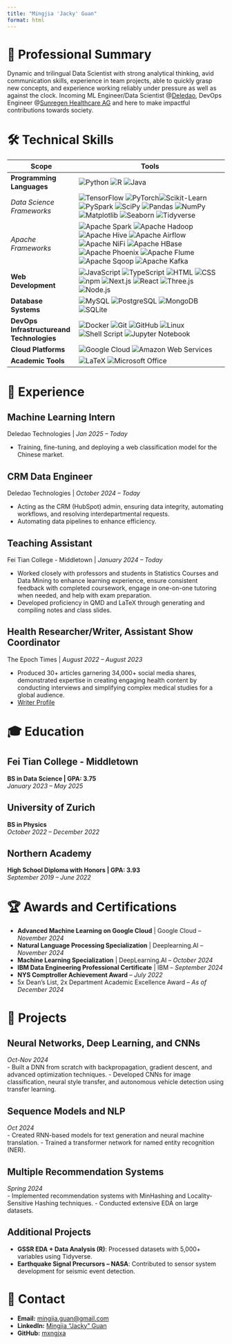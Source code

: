 ```yaml
---
title: "Mingjia 'Jacky' Guan"
format: html
---
```


# 🌟 Professional Summary

Dynamic and trilingual Data Scientist with strong analytical thinking, avid communication skills, experience in team projects, able to quickly grasp new concepts, and experience working reliably under pressure as well as against the clock. Incoming ML Engineer/Data Scientist @[Deledao](https://www.deledao.com/), DevOps Engineer @[Sunregen Healthcare AG](sunregen.com) and here to make impactful contributions towards society.

# 🛠️ Technical Skills

| **Scope**                                | **Tools**              |
|----------------------|-----------------------------------------------|
| **Programming Languages**                  | ![Python](https://img.shields.io/badge/python-3670A0?style=for-the-badge&logo=python&logoColor=white) ![R](https://img.shields.io/badge/R-276DC3?style=for-the-badge&logo=r&logoColor=E0E0E0) ![Java](https://img.shields.io/badge/Java-ED8B00?style=for-the-badge&logo=openjdk&logoColor=FFFFE0) |
| *Data Science Frameworks*                |![TensorFlow](https://img.shields.io/badge/TensorFlow-FF3F06?style=for-the-badge&logo=tensorflow&logoColor=F0F0F0) ![PyTorch](https://img.shields.io/badge/PyTorch-EE4C2C?style=for-the-badge&logo=pytorch&logoColor=FFF5EE)![Scikit-Learn](https://img.shields.io/badge/scikit--learn-F7931E?style=for-the-badge&logo=scikit-learn&logoColor=black) ![PySpark](https://img.shields.io/badge/PySpark-FDEE21?style=for-the-badge&logo=apachespark&logoColor=black) ![SciPy](https://img.shields.io/badge/SciPy-654FF0?style=for-the-badge&logo=scipy&logoColor=FFFF99) ![Pandas](https://img.shields.io/badge/pandas-150458?style=for-the-badge&logo=pandas&logoColor=ADD8E6) ![NumPy](https://img.shields.io/badge/numpy-013243?style=for-the-badge&logo=numpy&logoColor=90EE90) ![Matplotlib](https://img.shields.io/badge/Matplotlib-11557c?style=for-the-badge&logo=matplotlib&logoColor=FFD700) ![Seaborn](https://img.shields.io/badge/Seaborn-3776AB?style=for-the-badge&logo=python&logoColor=ffdd54) ![Tidyverse](https://img.shields.io/badge/Tidyverse-1A162D?style=for-the-badge&logo=r&logoColor=E6E6FA)|
| *Apache Frameworks*                   | ![Apache Spark](https://img.shields.io/badge/Apache%20Spark-FDEE21?style=for-the-badge&logo=apachespark&logoColor=black) ![Apache Hadoop](https://img.shields.io/badge/Apache%20Hadoop-66CCFF?style=for-the-badge&logo=apachehadoop&logoColor=black) ![Apache Hive](https://img.shields.io/badge/Apache%20Hive-FDEE21?style=for-the-badge&logo=apachehive&logoColor=black) ![Apache Airflow](https://img.shields.io/badge/Apache%20Airflow-017CEE?style=for-the-badge&logo=apacheairflow&logoColor=FFD700) ![Apache NiFi](https://img.shields.io/badge/Apache%20NiFi-728E9B?style=for-the-badge&logo=apachenifi&logoColor=black) ![Apache HBase](https://img.shields.io/badge/Apache%20HBase-509ECE?style=for-the-badge&logo=apachehbase&logoColor=FFD700) ![Apache Phoenix](https://img.shields.io/badge/Apache%20Phoenix-F66F07?style=for-the-badge&logo=apachephoenix&logoColor=black) ![Apache Flume](https://img.shields.io/badge/Apache%20Flume-007DAB?style=for-the-badge&logo=apacheflume&logoColor=FFFF00) ![Apache Sqoop](https://img.shields.io/badge/Apache%20Sqoop-46A508?style=for-the-badge&logo=apachesqoop&logoColor=black) ![Apache Kafka](https://img.shields.io/badge/Apache%20Kafka-231F20?style=for-the-badge&logo=apachekafka&logoColor=white) |
| **Web Development**                        |![JavaScript](https://img.shields.io/badge/JavaScript-F7DF1E?style=for-the-badge&logo=javascript&logoColor=black) ![TypeScript](https://img.shields.io/badge/TypeScript-007ACC?style=for-the-badge&logo=typescript&logoColor=F0F0F0) ![HTML](https://img.shields.io/badge/HTML5-E34F26?style=for-the-badge&logo=html5&logoColor=FFFFE0) ![CSS](https://img.shields.io/badge/CSS3-1572B6?style=for-the-badge&logo=css3&logoColor=ADD8E6) ![npm](https://img.shields.io/badge/npm-CB3837?style=for-the-badge&logo=npm&logoColor=FFE4E1) ![Next.js](https://img.shields.io/badge/Next.js-000000?style=for-the-badge&logo=nextdotjs&logoColor=white) ![React](https://img.shields.io/badge/React-61DAFB?style=for-the-badge&logo=react&logoColor=black) ![Three.js](https://img.shields.io/badge/Three.js-000000?style=for-the-badge&logo=threedotjs&logoColor=white) ![Node.js](https://img.shields.io/badge/Node.js-339933?style=for-the-badge&logo=nodedotjs&logoColor=black)|
| **Database Systems**                       |![MySQL](https://img.shields.io/badge/MySQL-4479A1?style=for-the-badge&logo=mysql&logoColor=FFD700) ![PostgreSQL](https://img.shields.io/badge/PostgreSQL-316192?style=for-the-badge&logo=postgresql&logoColor=90EE90) ![MongoDB](https://img.shields.io/badge/MongoDB-4EA94B?style=for-the-badge&logo=mongodb&logoColor=black) ![SQLite](https://img.shields.io/badge/SQLite-07405E?style=for-the-badge&logo=sqlite&logoColor=FFA500)|
| **DevOps Infrastructure\n and Technologies** |![Docker](https://img.shields.io/badge/Docker-2CA5E0?style=for-the-badge&logo=docker&logoColor=black) ![Git](https://img.shields.io/badge/Git-F05032?style=for-the-badge&logo=git&logoColor=black) ![GitHub](https://img.shields.io/badge/GitHub-100000?style=for-the-badge&logo=github&logoColor=white) ![Linux](https://img.shields.io/badge/Linux-FCC624?style=for-the-badge&logo=linux&logoColor=black) ![Shell Script](https://img.shields.io/badge/Shell_Script-121011?style=for-the-badge&logo=gnu-bash&logoColor=white) ![Jupyter Notebook](https://img.shields.io/badge/Jupyter-F37626?style=for-the-badge&logo=jupyter&logoColor=black)|
| **Cloud Platforms**                        |![Google Cloud](https://img.shields.io/badge/Google_Cloud-4285F4?style=for-the-badge&logo=google-cloud&logoColor=FBBC05) ![Amazon Web Services](https://img.shields.io/badge/AWS-232F3E?style=for-the-badge&logo=amazonwebservices&logoColor=FF9900)|
| **Academic Tools**                         |![LaTeX](https://img.shields.io/badge/LaTeX-008080?style=for-the-badge&logo=latex&logoColor=black) ![Microsoft Office](https://img.shields.io/badge/Microsoft_Office-D83B01?style=for-the-badge&logo=microsoft-office&logoColor=black)|

# 💼 Experience

## Machine Learning Intern
Deledao Technologies | 
*Jan 2025 – Today*  

- Training, fine-tuning, and deploying a web classification model for the Chinese market.

## CRM Data Engineer
Deledao Technologies | 
*October 2024 – Today*  

- Acting as the CRM (HubSpot) admin, ensuring data integrity, automating workflows, and resolving interdepartmental requests.
- Automating data pipelines to enhance efficiency.

## Teaching Assistant
Fei Tian College - Middletown | 
*January 2024 – Today*  

- Worked closely with professors and students in Statistics Courses and Data Mining to enhance learning experience, ensure
consistent feedback with completed coursework, engage in one-on-one tutoring when needed, and help with exam
preparation.
- Developed proficiency in QMD and LaTeX through generating and compiling notes and class slides.

## Health Researcher/Writer, Assistant Show Coordinator
The Epoch Times | 
*August 2022 – August 2023*  

- Produced 30+ articles garnering 34,000+ social media shares, demonstrated expertise in creating engaging health content
by conducting interviews and simplifying complex medical studies for a global audience.
- [Writer Profile](https://www.theepochtimes.com/author/mingjia-jacky-guan)

# 🎓 Education

## Fei Tian College - Middletown  
**BS in Data Science | GPA: 3.75**  
*January 2023 – May 2025*

## University of Zurich  
**BS in Physics**  
*October 2022 – December 2022*

## Northern Academy  
**High School Diploma with Honors | GPA: 3.93**  
*September 2019 – June 2022*

# 🏆 Awards and Certifications

- **Advanced Machine Learning on Google Cloud** | Google Cloud – *November 2024*
- **Natural Language Processing Specialization** | Deeplearning.AI – *November 2024*
- **Machine Learning Specialization** | DeepLearning.AI – *October 2024*
- **IBM Data Engineering Professional Certificate** | IBM – *September 2024*
- **NYS Comptroller Achievement Award** – *July 2022*
- 5x Dean’s List, 2x Department Academic Excellence Award – *As of December 2024*

# 🚀 Projects

## Neural Networks, Deep Learning, and CNNs
*Oct-Nov 2024*  
- Built a DNN from scratch with backpropagation, gradient descent, and advanced optimization techniques.
- Developed CNNs for image classification, neural style transfer, and autonomous vehicle detection using transfer learning.

## Sequence Models and NLP
*Oct 2024*  
- Created RNN-based models for text generation and neural machine translation.
- Trained a transformer network for named entity recognition (NER).

## Multiple Recommendation Systems
*Spring 2024*  
- Implemented recommendation systems with MinHashing and Locality-Sensitive Hashing techniques.
- Conducted extensive EDA on large datasets.

## Additional Projects
- **GSSR EDA + Data Analysis (R)**: Processed datasets with 5,000+ variables using Tidyverse.
- **Earthquake Signal Precursors – NASA**: Contributed to sensor system development for seismic event detection.

# 📧 Contact

- **Email:** [mingjia.guan@gmail.com](mailto:mingjia.guan@gmail.com)
- **LinkedIn:** [Mingjia “Jacky” Guan](https://www.linkedin.com/in/mingjia-jacky-guan/)
- **GitHub:** [mxngjxa](https://github.com/mxngjxa)
